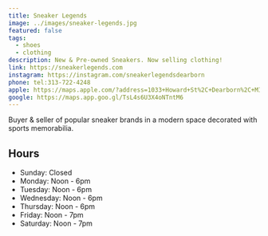 ```yaml
---
title: Sneaker Legends
image: ../images/sneaker-legends.jpg
featured: false
tags:
  - shoes
  - clothing
description: New & Pre-owned Sneakers. Now selling clothing!
link: https://sneakerlegends.com
instagram: https://instagram.com/sneakerlegendsdearborn
phone: tel:313-722-4248
apple: https://maps.apple.com/?address=1033+Howard+St%2C+Dearborn%2C+MI+48124%2C+United+States&auid=6838195568884541538&ll=42.3049318%2C-83.2475978&lsp=9902&q=Sneaker+Legends+LLC
google: https://maps.app.goo.gl/TsL4s6U3X4oNTntM6
---
```


Buyer & seller of popular sneaker brands in a modern space decorated with sports memorabilia.

## Hours

- Sunday: Closed
- Monday: Noon - 6pm
- Tuesday: Noon - 6pm
- Wednesday: Noon - 6pm
- Thursday: Noon - 6pm
- Friday: Noon - 7pm
- Saturday: Noon - 7pm